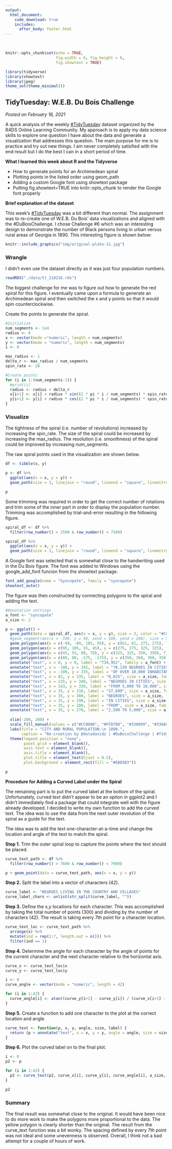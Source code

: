 ```yaml
---
output: 
  html_document:
    code_download: true
    includes:
      after_body: footer.html
---
```


<br>

```r
knitr::opts_chunk$set(echo = TRUE, 
                      fig.width = 6, fig.height = 6,
                      fig.showtext = TRUE)
```

```r

library(tidyverse)
library(showtext)
library(jpeg)
theme_set(theme_minimal())
```

## **TidyTuesday: W.E.B. Du Bois Challenge**

*Posted on February 16, 2021*

A quick analysis of the weekly [\#TidyTuesday](http://github.com/rfordatascience/tidytuesday) dataset organized by the R4DS Online Learning Community. My approach is to apply my data science skills to explore one question I have about the data and generate a visualization that addresses this question. The main purpose for me is to practice and try out new things. I am never completely satisfied with the end result but I do the best I can in a short period of time.

**What I learned this week about R and the Tidyverse**

-   How to generate points for an Archimedean spiral
-   Plotting points in the listed order using geom_path
-   Adding a custom Google font using showtext package
-   Putting fig.showtext=TRUE into knitr::opts_chunk to render the Google font properly

**Brief explanation of the dataset**

This week's [\#TidyTuesday](http://github.com/rfordatascience/tidytuesday) was a bit different than normal. The assignment was to re-create one of W.E.B. Du Bois' data visualizations and aligned with the \#DuBoisChallenge. I chose Challenge \#6 which was an interesting design to demonstrate the number of Black persons living in urban versus rural areas of Georgia in 1890. This interesting figure is shown below:

```r
knitr::include_graphics("img/original-plate-11.jpg")
```

### Wrangle

I didn't even use the dataset directly as it was just four population numbers.

```r
readRDS("./data/tt_210216.rds")
```

The biggest challenge for me was to figure out how to generate the red spiral for this figure. I eventually came upon a formula to generate an Archimedean spiral and then switched the x and y points so that it would spin counterclockwise.

Create the points to generate the spiral.

```r
#Initialize
num_segments <- 1e4
radius <- 0
x <- vector(mode ="numeric", length = num_segments)
y <- vector(mode = "numeric", length = num_segments)
i <- 0

max_radius <- 1
delta_r <- max_radius / num_segments
spin_rate <- 10

#Create points
for (i in 1:(num_segments-1)) {
  #print(i)
  radius <- radius + delta_r
  x[i+1] <- x[i] + radius * sin((2 * pi * i / num_segments) * spin_rate)
  y[i+1] <- y[i] + radius * cos((2 * pi * i / num_segments) * spin_rate)
}
```

### Visualize

The tightness of the spiral (i.e. number of revolutions) increased by increasing the spin_rate. The size of the spiral could be increased by increasing the max_radius. The resolution (i.e. smoothness) of the spiral could be improved by increasing num_segments.

The raw spiral points used in the visualization are shown below.

```r
df <- tibble(x, y)

p <- df %>%
  ggplot(aes(x = x, y = y)) +
  geom_path(size = 3, linejoin = "round", lineend = "square", linemitre = "10", color = "red")

p
```

Some trimming was required in order to get the correct number of rotations and trim some of the inner part in order to display the population number. Trimming was accomplished by trial-and-error resulting in the following figure.

```r
spiral_df <- df %>%
  filter(row_number() > 2500 & row_number() < 7100)

spiral_df %>%
  ggplot(aes(x = x, y = y)) +
  geom_path(size = 3, linejoin = "round", lineend = "square", linemitre = "10", color = "red")
```

A Google font was selected that is somewhat close to the handwriting used in the Du Bois figure. The font was added to Windows using the google_add_font funcion from the showtext package.

```r
font_add_google(name = "Syncopate", family = "syncopate")
showtext_auto()
```

The figure was then constructed by connecting polygons to the spiral and adding the text.

```r
#Annotation settings
a_font <- "syncopate"
a_size <- 2

p <- ggplot() +
  geom_path(data = spiral_df, aes(x = x, y = y), size = 3, color = "#CC0000") +
  #geom_segment(aes(x = -100, y = 50, xend = 100, yend = 200), size = 5) +
  geom_polygon(aes(x = c(-99, -89, 105, 95), y = c(61, 61, 275, 275), fill = "A")) +
  geom_polygon(aes(x = c(95, 105, 55, 45), y = c(275, 275, 325, 325), fill = "B")) +
  geom_polygon(aes(x = c(45, 55, 80, 70), y = c(325, 325, 350, 350), fill = "C")) +
  geom_polygon(aes(x = c(80, 80, -175, -175), y = c(350, 360, 360, 350), fill = "D")) +
  annotate("text", x = 0, y = 0, label = "734,952", family = a_font) +
  annotate("text", x = -100, y = 345, label = "78,139 NEGROES IN CITIES", size = a_size, family = a_font) +
  annotate("text", x = -100, y = 335, label = "OF OVER 10,000 INHABITANTS", size = a_size, family = a_font) +
  annotate("text", x = 82, y = 335, label = "8,025", size = a_size, family = a_font) +
  annotate("text", x = 135, y = 340, label = "NEGROES IN CITIES", size = a_size, family = a_font) +
  annotate("text", x = 143, y = 330, label = "FROM 5,000 TO 10,000", size = a_size, family = a_font) +
  annotate("text", x = 35, y = 310, label = "37,699", size = a_size, family = a_font) +
  annotate("text", x = 35, y = 300, label = "NEGROES", size = a_size, family = a_font) +
  annotate("text", x = 35, y = 290, label = "IN CITIES", size = a_size, family = a_font) +
  annotate("text", x = 35, y = 280, label = "FROM", size = a_size, family = a_font) +
  annotate("text", x = 35, y = 270, label = "2,500 TO 5,000", size = a_size, family = a_font) +
  
  xlim(-200, 200) +
  scale_fill_manual(values = c("#CC0000", "#FFD700", "#330099", "#336600")) +
  labs(title = "CITY AND RURAL POPULATION.\n 1890.",
       caption = "Re-creation by @datadavidz | #DuBoisChallenge | #TidyTuesday") +
  theme(legend.position = "none",
        panel.grid = element_blank(),
        axis.text = element_blank(),
        axis.title = element_blank(),
        plot.title = element_text(hjust = 0.5),
        plot.background = element_rect(fill = "#EBD5B3"))

p
```

**Procedure for Adding a Curved Label under the Spiral**

The remaining part is to put the curved label at the bottom of the spiral. Unfortunately, curved text didn't appear to be an option in ggplot2 and I didn't immediately find a package that could integrate well with the figure already developed. I decided to write my own function to add the curved text. The idea was to use the data from the next outer revolution of the spiral as a guide for the text.

The idea was to add the text one-character-at-a-time and change the location and angle of the text to match the spiral.

**Step 1.** Trim the outer spiral loop to capture the points where the text should be placed.

```r
curve_text_path <- df %>% 
  filter(row_number() > 7600 & row_number() < 7900)

p + geom_point(data = curve_text_path, aes(x = x, y = y))
```

**Step 2.** Split the label into a vector of characters (42).

```r
curve_label <- "NEGROES LIVING IN THE COUNTRY AND VILLAGES"
curve_label_chars <- unlist(str_split(curve_label, ""))
```

**Step 3.** Define the x,y locations for each character. This was accomplished by taking the total number of points (300) and dividing by the number of characters (42). The result is taking every 7th point for a character location.

```r
curve_text_loc <- curve_text_path %>%
  arrange(x) %>%
  mutate(ind = rep(1:7, length.out = n())) %>%
  filter(ind == 1)
```

**Step 4.** Determine the angle for each character by the angle of points for the current character and the next character relative to the horizontal axis.

```r
curve_x <- curve_text_loc$x
curve_y <- curve_text_loc$y

i <- 0
curve_angle <- vector(mode = "numeric", length = 42)

for (i in 1:42) {
  curve_angle[i] <- atan((curve_y[i+1] - curve_y[i]) / (curve_x[i+1] - curve_x[i])) * 180 / pi 
}
```

**Step 5.** Create a function to add one character to the plot at the correct location and angle.

```r
curve_text <- function(p, x, y, angle, size, label) {
  return (p + annotate("text", x = x, y = y, angle = angle, size = size, label = label, hjust = 0.5, vjust = 0, family = a_font))
}
```

**Step 6.** Plot the curved label on to the final plot.

```r
i <- 0
p2 <- p

for (i in 1:42) {
  p2 <- curve_text(p2, curve_x[i], curve_y[i], curve_angle[i], a_size, curve_label_chars[i])
}

p2
```

### Summary

The final result was somewhat close to the original. It would have been nice to do more work to make the polygons more proportional to the data. The yellow polygon is clearly shorter than the original. The result from the curve_text function was a bit wonky. The spacing defined by every 7th point was not ideal and some unevenness is observed. Overall, I think not a bad attempt for a couple of hours of work.

